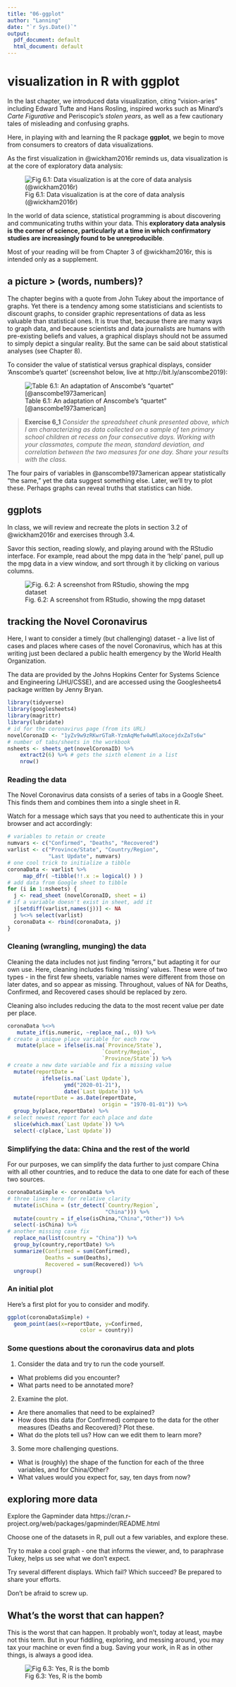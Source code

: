 ```yaml
---
title: "06-ggplot"
author: "Lanning"
date: "`r Sys.Date()`"
output:
  pdf_document: default
  html_document: default
---
```


# visualization in R with ggplot

In the last chapter, we introduced data visualization, citing "vision-aries" including Edward Tufte and Hans Rosling, inspired works such as Minard's *Carte Figurative* and Periscopic's *stolen years*, as well as a few cautionary tales of misleading and confusing graphs. 

Here, in playing with and learning the R package **ggplot**, we begin to move from consumers to creators of data visualizations.

As the first visualization in @wickham2016r reminds us, data visualization is at the core of exploratory data analysis: 

![Fig 6.1: Data visualization is at the core of data analysis (@wickham2016r)](dataviscycle.PNG)

In the world of data science, statistical programming is about discovering and communicating truths within your data. This **exploratory data analysis is the corner of science, particularly at a time in which confirmatory studies are increasingly found to be unreproducible**. 

Most of your reading will be from Chapter 3 of @wickham2016r, this is intended only as a supplement. 

## a picture > (words, numbers)?

The chapter begins with a quote from John Tukey about the importance of graphs.  Yet there is a tendency among some statisticians and scientists to discount graphs, to consider graphic representations of data as less valuable than statistical ones.  It is true that, because there are many ways to graph data, and because scientists and data journalists are humans with pre-existing beliefs and values, a graphical displays should not be assumed to simply depict a singular reality.  But the same can be said about statistical analyses (see Chapter 8).

To consider the value of statistical versus graphical displays, consider 'Anscombe's quartet' (screenshot below, live at http://bit.ly/anscombe2019):

![Table 6.1: An adaptation of Anscombe's "quartet" [@anscombe1973american]](spreadsheet61.PNG)

>   **Exercise 6_1** 
>   *Consider the spreadsheet chunk presented above, which I am characterizing as data collected on a sample of ten primary school children at recess on four consecutive days. Working with your classmates, compute the mean, standard deviation, and correlation between the two measures for one day. Share your results with the class.* 

The four pairs of variables in @anscombe1973american appear statistically "the same," yet the data suggest something else.  Later, we'll try to plot these. Perhaps graphs can reveal truths that statistics can hide.  

##  ggplots

In class, we will review and recreate the plots in section 3.2 of @wickham2016r and exercises through 3.4. 

Savor this section, reading slowly, and playing around with the RStudio interface.  For example, read about the mpg data in the 'help' panel, pull up the mpg data in a view window, and sort through it by clicking on various columns. 

![Fig. 6.2: A screenshot from RStudio, showing the mpg dataset](rstudio62.PNG)

## tracking the Novel Coronavirus

Here, I want to consider a timely (but challenging) dataset - a live list of cases and places where cases of the novel Coronavirus, which has at this writing just been declared a public health emergency by the World Health Organization. 

The data are provided by the Johns Hopkins Center for Systems Science and Engineering (JHU/CSSE), and are accessed using the Googlesheets4 package written by Jenny Bryan.  

```r
library(tidyverse)
library(googlesheets4)
library(magrittr)
library(lubridate)
# id for the coronavirus page (from its URL)
novelCoronaID <- "1yZv9w9zRKwrGTaR-YzmAqMefw4wMlaXocejdxZaTs6w"
# number of tabs/sheets in the workbook
nsheets <- sheets_get(novelCoronaID) %>% 
    extract2(6) %>% # gets the sixth element in a list  
    nrow() 
```

### Reading the data

The Novel Coronavirus data consists of a series of tabs in a Google Sheet. This finds them and combines them into a single sheet in R. 

Watch for a message which says that you need to authenticate this in your browser and act accordingly:

```r
# variables to retain or create
numvars <- c("Confirmed", "Deaths", "Recovered")
varlist <- c("Province/State", "Country/Region", 
             "Last Update", numvars) 
# one cool trick to initialize a tibble
coronaData <- varlist %>%
     map_dfr( ~tibble(!!.x := logical() ) )
# add data from Google sheet to tibble
for (i in 1:nsheets) {
  j <- read_sheet (novelCoronaID, sheet = i) 
# if a variable doesn't exist in sheet, add it
  j[setdiff(varlist,names(j))] <- NA
  j %<>% select(varlist)
  coronaData <- rbind(coronaData, j) 
}
```
### Cleaning (wrangling, munging) the data

Cleaning the data includes not just finding "errors," but adapting it for our own use. Here, cleaning includes fixing 'missing' values. These were of two types - in the first few sheets, variable names were different from those on later dates, and so appear as missing. Throughout, values of NA for Deaths, Confirmed, and Recovered cases should be replaced by zero.

Cleaning also includes reducing the data to the most recent value per date per place.

```r
coronaData %<>% 
   mutate_if(is.numeric, ~replace_na(., 0)) %>% 
# create a unique place variable for each row
   mutate(place = ifelse(is.na(`Province/State`),
                              `Country/Region`,
                              `Province/State`)) %>% 
# create a new date variable and fix a missing value
  mutate(reportDate = 
           ifelse(is.na(`Last Update`),
                  ymd("2020-01-21"),
                  date(`Last Update`))) %>% 
  mutate(reportDate = as.Date(reportDate,
                              origin = "1970-01-01")) %>%
  group_by(place,reportDate) %>% 
# select newest report for each place and date
  slice(which.max(`Last Update`)) %>% 
  select(-c(place,`Last Update`))
```
### Simplifying the data: China and the rest of the world

For our purposes, we can simplify the data further to just compare China with all other countries, and to reduce the data to one date for each of these two sources.

```r
coronaDataSimple <- coronaData %>% 
# three lines here for relative clarity
  mutate(isChina = (str_detect(`Country/Region`,
                               "China"))) %>% 
  mutate(country = if_else(isChina,"China","Other")) %>%
  select(-isChina) %>% 
# another missing case fix
  replace_na(list(country = "China")) %>% 
  group_by(country,reportDate) %>% 
  summarize(Confirmed = sum(Confirmed),
            Deaths = sum(Deaths),
            Recovered = sum(Recovered)) %>% 
  ungroup()
```

### An initial plot

Here's a first plot for you to consider and modify.

```r
ggplot(coronaDataSimple) +
  geom_point(aes(x=reportDate, y=Confirmed,
                       color = country))
```

### Some questions about the coronavirus data and plots

1. Consider the data and try to run the code yourself.
  + What problems did you encounter? 
  + What parts need to be annotated more?

2. Examine the plot.
  + Are there anomalies that need to be explained? 
  + How does this data (for Confirmed) compare to the data for the other measures (Deaths and Recovered)? Plot these.
  + What do the plots tell us? How can we edit them to learn more?

3. Some more challenging questions.
  + What is (roughly) the shape of the function for each of the three variables, and for China/Other? 
  + What values would you expect for, say, ten days from now?

## exploring more data

Explore the Gapminder data https://cran.r-project.org/web/packages/gapminder/README.html

Choose one of the datasets in R, pull out a few variables, and explore these.  

Try to make a cool graph - one that informs the viewer, and, to paraphrase Tukey, helps us see what we don't expect.

Try several different displays. Which fail?  Which succeed? Be prepared to share your efforts.

Don't be afraid to screw up. 

## What's the worst that can happen?

This is the worst that can happen. It probably won't, today at least, maybe not this term.  But in your fiddling, exploring, and messing around, you may tax your machine or even find a bug.  Saving your work, in R as in other things, is always a good idea.

![Fig 6.3: Yes, R is the bomb](risthebomb.PNG)

